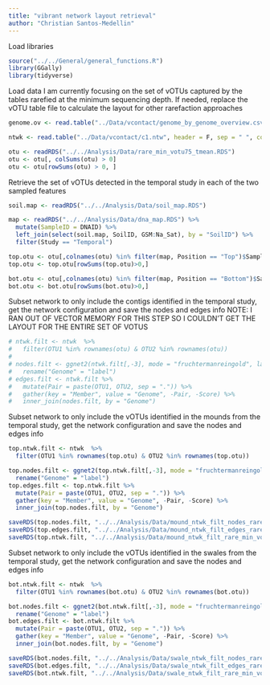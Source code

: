 ```yaml
---
title: "vibrant network layout retrieval"
author: "Christian Santos-Medellin"
---
```


Load libraries
```r
source("../../General/general_functions.R")
library(GGally)
library(tidyverse)
```

Load data
I am currently focusing on the set of vOTUs captured by the tables rarefied at the minimum sequencing depth. If needed, replace the vOTU table file to calculate the layout for other rarefaction approaches
```r
genome.ov <- read.table("../Data/vcontact/genome_by_genome_overview.csv", header = T, sep = ",")

ntwk <- read.table("../Data/vcontact/c1.ntw", header = F, sep = " ", col.names = c("OTU1", "OTU2", "Score"))

otu <- readRDS("../../Analysis/Data/rare_min_votu75_tmean.RDS")
otu <- otu[, colSums(otu) > 0]
otu <- otu[rowSums(otu) > 0, ]
```

Retrieve the set of vOTUs detected in the temporal study in each of the two sampled features
```r
soil.map <- readRDS("../../Analysis/Data/soil_map.RDS")

map <- readRDS("../../Analysis/Data/dna_map.RDS") %>% 
  mutate(SampleID = DNAID) %>% 
  left_join(select(soil.map, SoilID, GSM:Na_Sat), by = "SoilID") %>% 
  filter(Study == "Temporal")

top.otu <- otu[,colnames(otu) %in% filter(map, Position == "Top")$SampleID]
top.otu <- top.otu[rowSums(top.otu)>0,]

bot.otu <- otu[,colnames(otu) %in% filter(map, Position == "Bottom")$SampleID]
bot.otu <- bot.otu[rowSums(bot.otu)>0,]
```


Subset network to only include the contigs identified in the temporal study, get the network configuration and save the nodes and edges info
NOTE: I RAN OUT OF VECTOR MEMORY FOR THIS STEP SO I COULDN'T GET THE LAYOUT FOR THE ENTIRE SET OF VOTUS
```r
# ntwk.filt <- ntwk  %>%
#   filter(OTU1 %in% rownames(otu) & OTU2 %in% rownames(otu))
# 
# nodes.filt <- ggnet2(ntwk.filt[,-3], mode = "fruchtermanreingold", layout.par = list(list=(niter=250)))$data %>%
#   rename("Genome" = "label")
# edges.filt <- ntwk.filt %>%
#   mutate(Pair = paste(OTU1, OTU2, sep = ".")) %>%
#   gather(key = "Member", value = "Genome", -Pair, -Score) %>%
#   inner_join(nodes.filt, by = "Genome")
```

Subset network to only include the vOTUs identified in the mounds from the temporal study, get the network configuration and save the nodes and edges info
```r
top.ntwk.filt <- ntwk  %>%
  filter(OTU1 %in% rownames(top.otu) & OTU2 %in% rownames(top.otu))

top.nodes.filt <- ggnet2(top.ntwk.filt[,-3], mode = "fruchtermanreingold", layout.par = list(list=(niter=500)))$data %>% 
  rename("Genome" = "label")
top.edges.filt <- top.ntwk.filt %>% 
  mutate(Pair = paste(OTU1, OTU2, sep = ".")) %>% 
  gather(key = "Member", value = "Genome", -Pair, -Score) %>% 
  inner_join(top.nodes.filt, by = "Genome")

saveRDS(top.nodes.filt, "../../Analysis/Data/mound_ntwk_filt_nodes_rare_min_votu75.RDS")
saveRDS(top.edges.filt, "../../Analysis/Data/mound_ntwk_filt_edges_rare_min_votu75.RDS")
saveRDS(top.ntwk.filt, "../../Analysis/Data/mound_ntwk_filt_rare_min_votu75.RDS")
```

Subset network to only include the vOTUs identified in the swales from the temporal study, get the network configuration and save the nodes and edges info
```r
bot.ntwk.filt <- ntwk  %>%
  filter(OTU1 %in% rownames(bot.otu) & OTU2 %in% rownames(bot.otu))

bot.nodes.filt <- ggnet2(bot.ntwk.filt[,-3], mode = "fruchtermanreingold", layout.par = list(list=(niter=500)))$data %>% 
  rename("Genome" = "label")
bot.edges.filt <- bot.ntwk.filt %>% 
  mutate(Pair = paste(OTU1, OTU2, sep = ".")) %>% 
  gather(key = "Member", value = "Genome", -Pair, -Score) %>% 
  inner_join(bot.nodes.filt, by = "Genome")

saveRDS(bot.nodes.filt, "../../Analysis/Data/swale_ntwk_filt_nodes_rare_min_votu75.RDS")
saveRDS(bot.edges.filt, "../../Analysis/Data/swale_ntwk_filt_edges_rare_min_votu75.RDS")
saveRDS(bot.ntwk.filt, "../../Analysis/Data/swale_ntwk_filt_rare_min_votu75.RDS")
```
